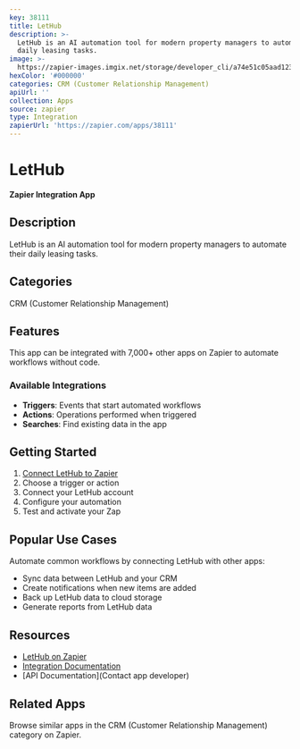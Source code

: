 ```yaml
---
key: 38111
title: LetHub
description: >-
  LetHub is an AI automation tool for modern property managers to automate their
  daily leasing tasks.
image: >-
  https://zapier-images.imgix.net/storage/developer_cli/a74e51c05aad12398397a96d86472e99.png?auto=format%2Ccompress&ixlib=python-3.0.0&q=50
hexColor: '#000000'
categories: CRM (Customer Relationship Management)
apiUrl: ''
collection: Apps
source: zapier
type: Integration
zapierUrl: 'https://zapier.com/apps/38111'
---
```

# LetHub

**Zapier Integration App**

## Description

LetHub is an AI automation tool for modern property managers to automate their daily leasing tasks.

## Categories

CRM (Customer Relationship Management)

## Features

This app can be integrated with 7,000+ other apps on Zapier to automate workflows without code.

### Available Integrations

- **Triggers**: Events that start automated workflows
- **Actions**: Operations performed when triggered
- **Searches**: Find existing data in the app

## Getting Started

1. [Connect LetHub to Zapier](https://zapier.com/apps/38111)
2. Choose a trigger or action
3. Connect your LetHub account
4. Configure your automation
5. Test and activate your Zap

## Popular Use Cases

Automate common workflows by connecting LetHub with other apps:

- Sync data between LetHub and your CRM
- Create notifications when new items are added
- Back up LetHub data to cloud storage
- Generate reports from LetHub data

## Resources

- [LetHub on Zapier](https://zapier.com/apps/38111)
- [Integration Documentation](https://zapier.com/apps/38111/integrations)
- [API Documentation](Contact app developer)

## Related Apps

Browse similar apps in the CRM (Customer Relationship Management) category on Zapier.

